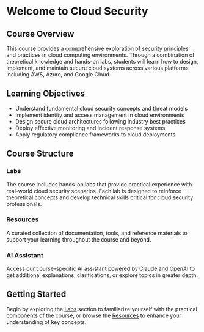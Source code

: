 # Welcome to Cloud Security 

## Course Overview

This course provides a comprehensive exploration of security principles and practices in cloud computing environments. Through a combination of theoretical knowledge and hands-on labs, students will learn how to design, implement, and maintain secure cloud systems across various platforms including AWS, Azure, and Google Cloud.

## Learning Objectives

- Understand fundamental cloud security concepts and threat models
- Implement identity and access management in cloud environments
- Design secure cloud architectures following industry best practices
- Deploy effective monitoring and incident response systems
- Apply regulatory compliance frameworks to cloud deployments

## Course Structure

### Labs

The course includes hands-on labs that provide practical experience with real-world cloud security scenarios. Each lab is designed to reinforce theoretical concepts and develop technical skills critical for cloud security professionals.

### Resources

A curated collection of documentation, tools, and reference materials to support your learning throughout the course and beyond.

### AI Assistant

Access our course-specific AI assistant powered by Claude and OpenAI to get additional explanations, clarifications, or explore topics in greater depth.

## Getting Started

Begin by exploring the [Labs](/labs/overview) section to familiarize yourself with the practical components of the course, or browse the [Resources](/resources/overview) to enhance your understanding of key concepts.
